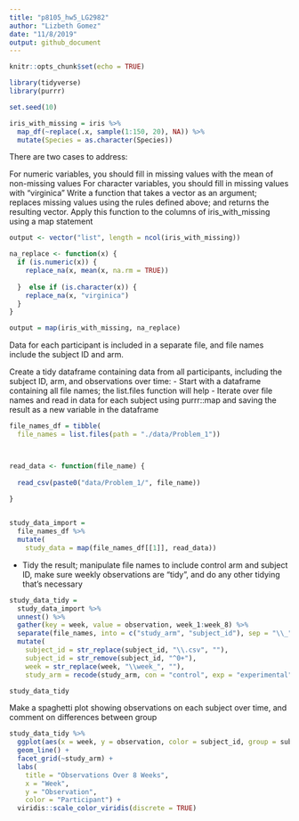 ```yaml
---
title: "p8105_hw5_LG2982"
author: "Lizbeth Gomez"
date: "11/8/2019"
output: github_document
---
```


```r
knitr::opts_chunk$set(echo = TRUE)
```


```r
library(tidyverse)
library(purrr)

set.seed(10)

iris_with_missing = iris %>% 
  map_df(~replace(.x, sample(1:150, 20), NA)) %>%
  mutate(Species = as.character(Species))
```
There are two cases to address:

For numeric variables, you should fill in missing values with the mean of non-missing values
For character variables, you should fill in missing values with "virginica"
Write a function that takes a vector as an argument; replaces missing values using the rules defined above; and returns the resulting vector. Apply this function to the columns of iris_with_missing using a map statement


```r



output <- vector("list", length = ncol(iris_with_missing))

na_replace <- function(x) {
  if (is.numeric(x)) {
    replace_na(x, mean(x, na.rm = TRUE))
    
  }  else if (is.character(x)) {
    replace_na(x, "virginica")
  }
}

output = map(iris_with_missing, na_replace)


```


Data for each participant is included in a separate file, and file names include the subject ID and arm.

Create a tidy dataframe containing data from all participants, including the subject ID, arm, and observations over time:
- Start with a dataframe containing all file names; the list.files function will help
- Iterate over file names and read in data for each subject using purrr::map and saving the result as a new variable in the dataframe

```r

file_names_df = tibble(
  file_names = list.files(path = "./data/Problem_1"))



read_data <- function(file_name) {
  
  read_csv(paste0("data/Problem_1/", file_name))
  
}


study_data_import = 
  file_names_df %>% 
  mutate(
    study_data = map(file_names_df[[1]], read_data))
```

- Tidy the result; manipulate file names to include control arm and subject ID, make sure weekly observations are “tidy”, and do any other tidying that’s necessary
```r
study_data_tidy = 
  study_data_import %>% 
  unnest() %>% 
  gather(key = week, value = observation, week_1:week_8) %>% 
  separate(file_names, into = c("study_arm", "subject_id"), sep = "\\_") %>% 
  mutate(
    subject_id = str_replace(subject_id, "\\.csv", ""),
    subject_id = str_remove(subject_id, "^0+"), 
    week = str_replace(week, "\\week_", ""), 
    study_arm = recode(study_arm, con = "control", exp = "experimental")) 

study_data_tidy
```



Make a spaghetti plot showing observations on each subject over time, and comment on differences between group

```r
study_data_tidy %>% 
  ggplot(aes(x = week, y = observation, color = subject_id, group = subject_id)) + 
  geom_line() +
  facet_grid(~study_arm) +
  labs(
    title = "Observations Over 8 Weeks", 
    x = "Week", 
    y = "Observation", 
    color = "Participant") + 
  viridis::scale_color_viridis(discrete = TRUE)
```

